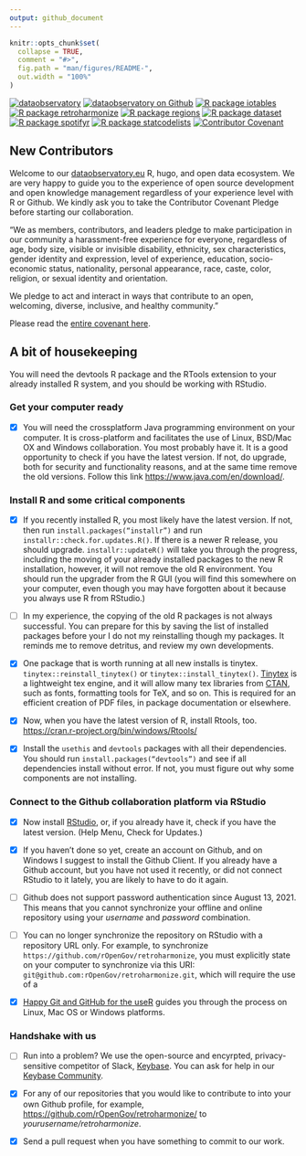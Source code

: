 ```yaml
---
output: github_document
---
```


<!-- README.md is generated from README.Rmd. Please edit that file -->

```r
knitr::opts_chunk$set(
  collapse = TRUE,
  comment = "#>",
  fig.path = "man/figures/README-",
  out.width = "100%"
)
```

<!-- badges: start -->

[![dataobservatory](https://img.shields.io/badge/ecosystem-dataobservatory.eu-3EA135.svg)](https://dataobservatory.eu/)
[![dataobservatory on Github](https://img.shields.io/badge/github-dataobservatory.eu-6e5494.svg)](https://github.com/dataobservatory-eu/)
[![R package iotables](https://img.shields.io/badge/R-iotables-4EC0E4.svg)](https://iotables.dataobservatory.eu)
[![R package retroharmonize](https://img.shields.io/badge/R-retroharmonize-007CBB.svg)](https://iotables.dataobservatory.eu)
[![R package regions](https://img.shields.io/badge/R-regions-00843A.svg)](https://regions.dataobservatory.eu)
[![R package dataset](https://img.shields.io/badge/R-dataset-E4007F.svg)](https://dataset.dataobservatory.eu)
[![R package spotifyr](https://img.shields.io/badge/R-spotifyr-1db954.svg)](https://www.rcharlie.com/spotifyr)
[![R package statcodelists](https://img.shields.io/badge/R-statcodelists-lightgrey.svg)](https://statcodelists.dataobservatory.eu)
[![Contributor Covenant](https://img.shields.io/badge/ethics-Contributor%20Covenant-680171.svg)](https://dataobservatory.eu/)


<!-- badges: end -->

## New Contributors

Welcome to our [dataobservatory.eu](https://github.com/dataobservatory-eu/) R, hugo, and open data ecosystem. We are very happy to guide you to the experience of open source development and open knowledge management regardless of your experience level with R or Github. We kindly ask you to take the Contributor Covenant Pledge before starting our collaboration.

"We as members, contributors, and leaders pledge to make participation in our community a harassment-free experience for everyone, regardless of age, body size, visible or invisible disability, ethnicity, sex characteristics, gender identity and expression, level of experience, education, socio-economic status, nationality, personal appearance, race, caste, color, religion, or sexual identity and orientation.

We pledge to act and interact in ways that contribute to an open, welcoming, diverse, inclusive, and healthy community." 

Please read the [entire covenant here](https://www.contributor-covenant.org/version/2/1/code_of_conduct/).

## A bit of housekeeping
You will need the devtools R package and the RTools extension to your already installed R system, and you should be working with RStudio.

### Get your computer ready 

- [x] You will need the crossplatform Java programming environment on your computer. It is cross-platform and facilitates the use of Linux, BSD/Mac OX and Windows collaboration.  You most probably have it.  It is a good opportunity to check if you have the latest version. If not, do upgrade, both for security and functionality reasons, and at the same time remove the old versions. Follow this link <https://www.java.com/en/download/>.

### Install R and some critical components

- [x] If you recently installed R, you most likely have the latest version. If not, then run `install.packages(“installr”)` and run `installr::check.for.updates.R()`.  If there is a newer R release, you should upgrade. `installr::updateR()` will take you through the progress, including the moving of your already installed packages to the new R installation, however, it will not remove the old R environment. You should run the upgrader from the R GUI (you will find this somewhere on your computer, even though you may have forgotten about it because you always use R from RStudio.)

- [ ] In my experience, the copying of the old R packages is not always successful. You can prepare for this by saving the list of installed packages before your 
I do not my reinstalling though my packages. It reminds me to remove detritus, and review my own developments.  

- [x] One package that is worth running at all new installs is tinytex. `tinytex::reinstall_tinytex()` or `tinytex::install_tinytex()`. [Tinytex](https://yihui.org/tinytex/) is a lightweight tex engine, and it will allow many tex libraries from [CTAN](https://ctan.org/?lang=en), such as fonts, formatting tools for TeX, and so on. This is required for an efficient creation of PDF files, in package documentation or elsewhere.

- [x] Now, when you have the latest version of R, install Rtools, too. <https://cran.r-project.org/bin/windows/Rtools/>

- [x] Install the `usethis` and `devtools` packages with all their dependencies.  You should run `install.packages(“devtools”)` and see if all dependencies install without error. If not, you must figure out why some components are not installing.

### Connect to the Github collaboration platform via RStudio

- [x] Now install [RStudio](https://www.rstudio.com/), or, if you already have it, check if you have the latest version. (Help Menu, Check for Updates.)

- [x] If you haven't done so yet, create an account on Github, and on Windows I suggest to install the Github Client. If you already have a Github account, but you have not used it recently, or did not connect RStudio to it lately, you are likely to have to do it again.

- [ ] Github does not support password authentication since August 13, 2021. This means that you cannot synchronize your offline and online repository using your *username* and *password* combination. 

- [ ] You can no longer synchronize the repository on RStudio with a repository URL only. For example, to synchronize `https://github.com/rOpenGov/retroharmonize`, you must explicitly state on your computer to synchronize via this URI: `git@github.com:rOpenGov/retroharmonize.git`, which will require the use of a 

- [x] [Happy Git and GitHub for the useR](https://happygitwithr.com/) guides you through the process on Linux, Mac OS or Windows platforms.

### Handshake with us

- [ ] Run into a problem? We use the open-source and encyrpted, privacy-sensitive competitor of Slack, [Keybase](https://keybase.io/). You can ask for help in our [Keybase Community](https://keybase.io/team/reprexcommunity).

- [x] For any of our repositories that you would like to contribute to into your own Github profile, for example, [https://github.com/rOpenGov/retroharmonize/](https://github.com/rOpenGov/retroharmonize/) to *yourusername/retroharmonize*.  

- [x] Send a pull request when you have something to commit to our work.
